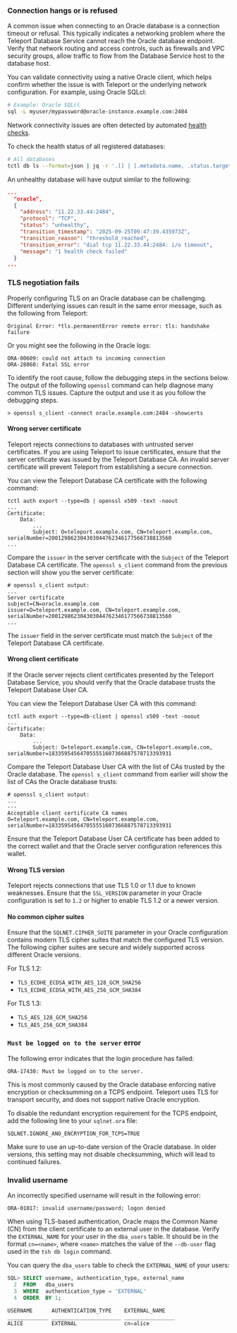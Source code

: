 ### Connection hangs or is refused

A common issue when connecting to an Oracle database is a connection timeout or refusal. This typically indicates a networking problem where the Teleport Database Service cannot reach the Oracle database endpoint.
Verify that network routing and access controls, such as firewalls and VPC security groups, allow traffic to flow from the Database Service host to the database host.

You can validate connectivity using a native Oracle client, which helps confirm whether the issue is with Teleport or the underlying network configuration. For example, using Oracle SQLcl:

```bash
# Example: Oracle SQLcl
sql -L myuser/mypassword@oracle-instance.example.com:2484
```

Network connectivity issues are often detected by automated [health checks](../../enroll-resources/database-access/guides/health-checks.mdx).

To check the health status of all registered databases:

```bash
# All databases
tctl db ls --format=json | jq -r '.[] | [.metadata.name, .status.target_health]'
```

An unhealthy database will have output similar to the following:

```json
...
  "oracle",
  {
    "address": "11.22.33.44:2484",
    "protocol": "TCP",
    "status": "unhealthy",
    "transition_timestamp": "2025-09-25T09:47:39.435973Z",
    "transition_reason": "threshold_reached",
    "transition_error": "dial tcp 11.22.33.44:2484: i/o timeout",
    "message": "1 health check failed"
  }
...
```

### TLS negotiation fails

Properly configuring TLS on an Oracle database can be challenging. Different underlying issues can result in the same error message, such as the following from Teleport:

```
Original Error: *tls.permanentError remote error: tls: handshake failure
```

Or you might see the following in the Oracle logs:

```
ORA-00609: could not attach to incoming connection
ORA-28860: Fatal SSL error
```

To identify the root cause, follow the debugging steps in the sections below. The output of the following `openssl` command can help diagnose many common TLS issues. Capture the output and use it as you follow the debugging steps.

```
> openssl s_client -connect oracle.example.com:2484 -showcerts
```

#### Wrong server certificate

Teleport rejects connections to databases with untrusted server certificates. If you are using Teleport to issue certificates, ensure that the server certificate was issued by the Teleport Database CA. An invalid server certificate will prevent Teleport from establishing a secure connection.

You can view the Teleport Database CA certificate with the following command:

```
tctl auth export --type=db | openssl x509 -text -noout
...
Certificate:
    Data:
        ...
        Subject: O=teleport.example.com, CN=teleport.example.com, serialNumber=200129862304303044762346177566738813560
...
```

Compare the `issuer` in the server certificate with the `Subject` of the Teleport Database CA certificate. The `openssl s_client` command from the previous section will show you the server certificate:


```
# openssl s_client output:
...
Server certificate
subject=CN=oracle.example.com
issuer=O=teleport.example.com, CN=teleport.example.com, serialNumber=200129862304303044762346177566738813560
...
```

The `issuer` field in the server certificate must match the `Subject` of the Teleport Database CA certificate.

#### Wrong client certificate

If the Oracle server rejects client certificates presented by the Teleport Database Service, you should verify that the Oracle database trusts the Teleport Database User CA.

You can view the Teleport Database User CA with this command:

```
tctl auth export --type=db-client | openssl x509 -text -noout
...
Certificate:
    Data:
        ...
        Subject: O=teleport.example.com, CN=teleport.example.com, serialNumber=183359545647055551607366887578713393931
```

Compare the Teleport Database User CA with the list of CAs trusted by the Oracle database. The `openssl s_client` command from earlier will show the list of CAs the Oracle database trusts:

```
# openssl s_client output:
...
---
Acceptable client certificate CA names
O=teleport.example.com, CN=teleport.example.com, serialNumber=183359545647055551607366887578713393931
```

Ensure that the Teleport Database User CA certificate has been added to the correct wallet and that the Oracle server configuration references this wallet.

#### Wrong TLS version

Teleport rejects connections that use TLS 1.0 or 1.1 due to known weaknesses. Ensure that the `SSL_VERSION` parameter in your Oracle configuration is set to `1.2` or higher to enable TLS 1.2 or a newer version.

#### No common cipher suites

Ensure that the `SQLNET.CIPHER_SUITE` parameter in your Oracle configuration contains modern TLS cipher suites that match the configured TLS version.
The following cipher suites are secure and widely supported across different Oracle versions.

For TLS 1.2:
- `TLS_ECDHE_ECDSA_WITH_AES_128_GCM_SHA256`
- `TLS_ECDHE_ECDSA_WITH_AES_256_GCM_SHA384`

For TLS 1.3:
- `TLS_AES_128_GCM_SHA256`
- `TLS_AES_256_GCM_SHA384`

### `Must be logged on to the server` error

The following error indicates that the login procedure has failed:

```
ORA-17430: Must be logged on to the server.
```

This is most commonly caused by the Oracle database enforcing native encryption or checksumming on a TCPS endpoint. 
Teleport uses TLS for transport security, and does not support native Oracle encryption.

To disable the redundant encryption requirement for the TCPS endpoint, add the following line to your `sqlnet.ora` file:

`SQLNET.IGNORE_ANO_ENCRYPTION_FOR_TCPS=TRUE`

Make sure to use an up-to-date version of the Oracle database. In older versions, this setting may not disable checksumming, which will lead to continued failures.

### Invalid username

An incorrectly specified username will result in the following error:

```
ORA-01017: invalid username/password; logon denied
```

When using TLS-based authentication, Oracle maps the Common Name (CN) from the client certificate to an external user in the database. Verify the `EXTERNAL_NAME` for your user in the `dba_users` table. It should be in the format `cn=<name>`, where `<name>` matches the value of the `--db-user` flag used in the `tsh db login` command.

You can query the `dba_users` table to check the `EXTERNAL_NAME` of your users:

```sql
SQL> SELECT username, authentication_type, external_name
  2  FROM   dba_users
  3  WHERE  authentication_type = 'EXTERNAL'
  4  ORDER  BY 1;

USERNAME      AUTHENTICATION_TYPE    EXTERNAL_NAME
_____________ ______________________ ________________
ALICE         EXTERNAL               cn=alice
```